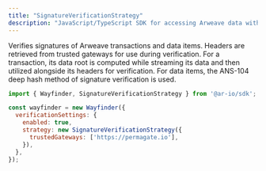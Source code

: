 ```yaml
---
title: "SignatureVerificationStrategy"
description: "JavaScript/TypeScript SDK for accessing Arweave data with built-in verification and gateway routing"
---
```


Verifies signatures of Arweave transactions and data items. Headers are retrieved from trusted gateways for use during verification. For a transaction, its data root is computed while streaming its data and then utilized alongside its headers for verification. For data items, the ANS-104 deep hash method of signature verification is used.

```javascript
import { Wayfinder, SignatureVerificationStrategy } from '@ar-io/sdk';

const wayfinder = new Wayfinder({
  verificationSettings: {
    enabled: true,
    strategy: new SignatureVerificationStrategy({
      trustedGateways: ['https://permagate.io'],
    }),
  },
});
```